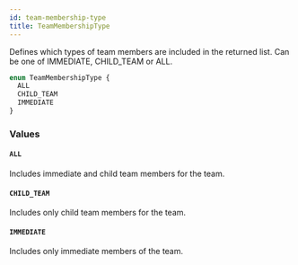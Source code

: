 ```yaml
---
id: team-membership-type
title: TeamMembershipType
---
```


Defines which types of team members are included in the returned list. Can be one of IMMEDIATE, CHILD_TEAM or ALL.

```graphql
enum TeamMembershipType {
  ALL
  CHILD_TEAM
  IMMEDIATE
}
```

### Values

#### `ALL`

Includes immediate and child team members for the team.

#### `CHILD_TEAM`

Includes only child team members for the team.

#### `IMMEDIATE`

Includes only immediate members of the team.
